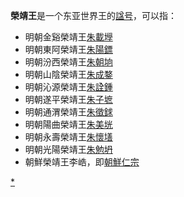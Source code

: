 '''榮靖王'''是一个东亚世界王的[[諡号|諡号]]，可以指：

*明朝金谿榮靖王[[朱載㙾|朱載㙾]]
*明朝東阿榮靖王[[朱陽鏢|朱陽鏢]]
*明朝汾西榮靖王[[朱朝垧|朱朝垧]]
*明朝山陰榮靖王[[朱成鍪|朱成鍪]]
*明朝沁源榮靖王[[朱詮鍾|朱詮鍾]]
*明朝遂平榮靖王[[朱子墌|朱子墌]]
*明朝通渭榮靖王[[朱徵銶|朱徵銶]]
*明朝陽曲榮靖王[[朱美垙|朱美垙]]
*明朝永壽榮靖王[[朱懷墡|朱懷墡]]
*明朝光陽榮靖王[[朱勉坍|朱勉坍]]
*朝鮮榮靖王李峼，即[[朝鮮仁宗|朝鮮仁宗]]

[[Category:諡榮靖|*]]
{{disambig|CAT=三字封號消歧義}}